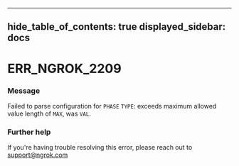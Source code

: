 

---
hide_table_of_contents: true
displayed_sidebar: docs
---


# ERR_NGROK_2209

### Message
Failed to parse configuration for `PHASE` `TYPE`: exceeds maximum allowed value length of `MAX`, was `VAL`.

<ErrorDetails error="err_ngrok_2209" />



### Further help
If you're having trouble resolving this error, please reach out to [support@ngrok.com](mailto:support@ngrok.com?subject=Help%20with%20ERR_NGROK_2209)

